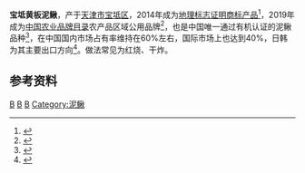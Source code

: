 '''宝坻黄板泥鳅'''，产于[[天津市|天津市]][[宝坻区|宝坻区]]，2014年成为[[中国地理标志产品|地理标志证明商标产品]]<ref>{{cite web |title=天津市“宝坻黄板泥鳅”地理标志证明今天正式核准注册 |url=http://news.wugu.com.cn/article/256278.html |website=吾谷网 |accessdate=2014-07-18}}</ref>，2019年成为[[中国农业品牌目录|中国农业品牌目录]]农产品区域公用品牌<ref>{{cite web |author1=中华人民共和国农业农村部新闻办公室 |title=中国农业品牌目录2019农产品区域公用品牌发布 |url=http://www.moa.gov.cn/xw/zwdt/201911/t20191117_6331955.htm |website=中华人民共和国农业农村部 |accessdate=2019-11-17}}</ref>，也是中国唯一通过有机认证的泥鳅品种<ref>{{cite web |author1=李玉堂 |title=宝坻黄板泥鳅参加第23届中国国际渔业博览会 |url=https://www.cfsn.cn/front/web/mobile.bwnewshow2?tjid=&newsid=212 |website=中国食品安全网 |accessdate=2019-02-23}}</ref>，在中国国内市场占有率维持在60%左右，国际市场上也达到40%，日韩为其主要出口方向<ref>{{cite web |author1=天津区县联盟广播 |author2=潘月利 |title=“宝坻黄板泥鳅”在韩国日本等多个国家已经成为了知名品牌 |url=http://www.shuichan.cc/news_view-333307.html |website=水产养殖网 |accessdate=2017-08-11 |archive-date=2017-08-20 |archive-url=https://web.archive.org/web/20170820232942/http://www.shuichan.cc/news_view-333307.html |dead-url=no }}</ref>。做法常见为红烧、干炸。
==参考资料==
{{Reflist}}
[[Category:中国地理标志产品|B]]
[[Category:宝坻区|B]]
[[Category:天津食品|B]]
[[Category:泥鳅|Category:泥鳅]]